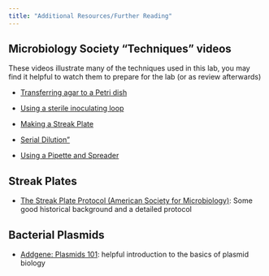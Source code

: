 ```yaml
---
title: "Additional Resources/Further Reading"
---
```


## Microbiology Society "Techniques" videos

These videos illustrate many of the techniques used in this lab, you may find it helpful to watch them to prepare for the lab (or as review afterwards)

* <a href="https://youtu.be/5eRhLVPJ37E?si=SHbJLyF0a5Ypuvcw">Transferring agar to a Petri dish</a>

* <a href="https://youtu.be/5k6yShM_Avo?si=FSaXNRxFfkXoO-4g">Using a sterile inoculating loop</a>

* <a href="https://youtu.be/800uUVu0aY4?si=Qt5yxhBSUaCteF9i">Making a Streak Plate</a>

* <a href="https://youtu.be/ss_AIXee8Lc?si=4J3NJuqmDsnX2AQx">Serial Dilution"</a>

* <a href="https://youtu.be/-RQOZNv160c?si=jZmntHe7y8-YskVd">Using a Pipette and Spreader</a>

## Streak Plates

* <a href="https://asm.org/ASM/media/Protocol-Images/The-Streak-Plate-Protocol.pdf">The Streak Plate Protocol (American Society for Microbiology)</a>: Some good historical background and a detailed protocol


## Bacterial Plasmids

* <a href="https://blog.addgene.org/plasmids-101-what-is-a-plasmid">Addgene: Plasmids 101</a>: helpful introduction to the basics of plasmid biology